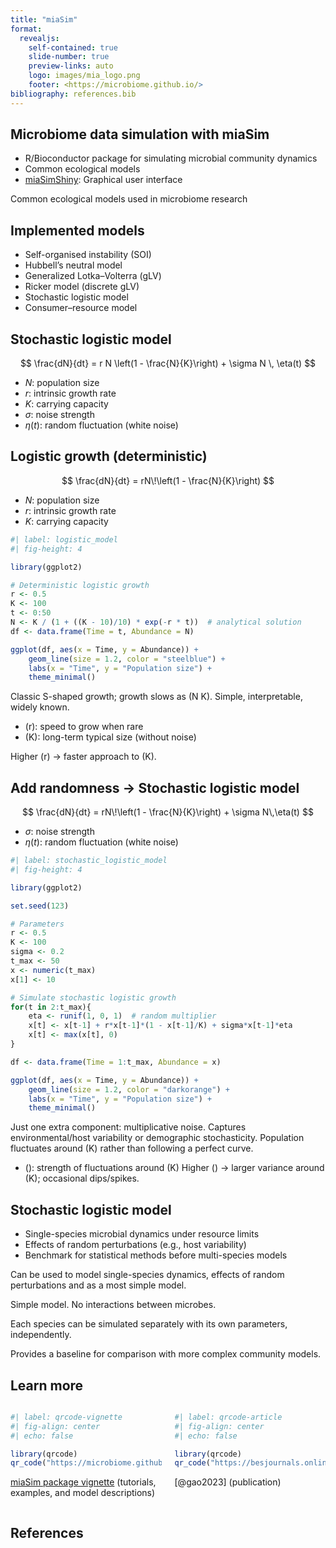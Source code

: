 ```yaml
---
title: "miaSim"
format:
  revealjs:
    self-contained: true
    slide-number: true
    preview-links: auto
    logo: images/mia_logo.png
    footer: <https://microbiome.github.io/>
bibliography: references.bib
---
```



## Microbiome data simulation with **miaSim**

- R/Bioconductor package for simulating microbial community dynamics
- Common ecological models
- [miaSimShiny](https://gaoyu.shinyapps.io/shiny_rep/): Graphical user interface

::: {.notes}

Common ecological models used in microbiome research

:::

## Implemented models

- Self-organised instability (SOI)
- Hubbell’s neutral model
- Generalized Lotka–Volterra (gLV)
- Ricker model (discrete gLV)
- Stochastic logistic model
- Consumer–resource model

::: {.notes}

:::

## Stochastic logistic model

$$
\frac{dN}{dt} = r N \left(1 - \frac{N}{K}\right) + \sigma N \, \eta(t)
$$

- $N$: population size  
- $r$: intrinsic growth rate  
- $K$: carrying capacity  
- $\sigma$: noise strength  
- $\eta(t)$: random fluctuation (white noise)

::: {.notes}

:::

## Logistic growth (deterministic) {.smaller}

::: rows
::: {.row heigth="50%"}
$$
\frac{dN}{dt} = rN\!\left(1 - \frac{N}{K}\right)
$$

- $N$: population size
- $r$: intrinsic growth rate
- $K$: carrying capacity

:::

::: {.row heigth="50%"}

```r
#| label: logistic_model
#| fig-height: 4

library(ggplot2)

# Deterministic logistic growth
r <- 0.5
K <- 100
t <- 0:50
N <- K / (1 + ((K - 10)/10) * exp(-r * t))  # analytical solution
df <- data.frame(Time = t, Abundance = N)

ggplot(df, aes(x = Time, y = Abundance)) +
    geom_line(size = 1.2, color = "steelblue") +
    labs(x = "Time", y = "Population size") +
    theme_minimal()
```

:::
:::

::: {.notes}
Classic S-shaped growth; growth slows as \(N \to K\).
Simple, interpretable, widely known.

- \(r\): speed to grow when rare  
- \(K\): long-term typical size (without noise)

Higher \(r\) → faster approach to \(K\).
:::


## Add randomness → Stochastic logistic model {.smaller}

::: rows
::: {.row heigth="50%"}
$$
\frac{dN}{dt} = rN\!\left(1 - \frac{N}{K}\right) + \sigma N\,\eta(t)
$$

- $\sigma$: noise strength
- $\eta(t)$: random fluctuation (white noise)

:::

::: {.row heigth="50%"}

```r
#| label: stochastic_logistic_model
#| fig-height: 4

library(ggplot2)

set.seed(123)

# Parameters
r <- 0.5
K <- 100
sigma <- 0.2
t_max <- 50
x <- numeric(t_max)
x[1] <- 10

# Simulate stochastic logistic growth
for(t in 2:t_max){
    eta <- runif(1, 0, 1)  # random multiplier
    x[t] <- x[t-1] + r*x[t-1]*(1 - x[t-1]/K) + sigma*x[t-1]*eta
    x[t] <- max(x[t], 0)
}

df <- data.frame(Time = 1:t_max, Abundance = x)

ggplot(df, aes(x = Time, y = Abundance)) +
    geom_line(size = 1.2, color = "darkorange") +
    labs(x = "Time", y = "Population size") +
    theme_minimal()
```

:::
:::

::: {.notes}
Just one extra component: multiplicative noise.
Captures environmental/host variability or demographic stochasticity.
Population fluctuates around \(K\) rather than following a perfect curve.

- \(\sigma\): strength of fluctuations around \(K\)
Higher \(\sigma\) → larger variance around \(K\); occasional dips/spikes.
:::

## Stochastic logistic model

- Single-species microbial dynamics under resource limits
- Effects of random perturbations (e.g., host variability)
- Benchmark for statistical methods before multi-species models

::: {.notes}

Can be used to model single-species dynamics, effects of random perturbations and as a most simple model.

Simple model. No interactions between microbes.

Each species can be simulated separately with its own parameters, independently.

Provides a baseline for comparison with more complex community models.
:::

## Learn more

::: {.columns}

::: {.column width="50%"}
```r
#| label: qrcode-vignette
#| fig-align: center
#| echo: false

library(qrcode)
qr_code("https://microbiome.github.io/miaSim/articles/miaSim.html") |> plot()
```

[miaSim package vignette](https://microbiome.github.io/miaSim/articles/miaSim.html) (tutorials, examples, and model descriptions)

:::

::: {.column width="50%"}

```r
#| label: qrcode-article
#| fig-align: center
#| echo: false

library(qrcode)
qr_code("https://besjournals.onlinelibrary.wiley.com/doi/10.1111/2041-210X.14129") |> plot()
```

[@gao2023] (publication)

:::

:::

::: {.notes}

:::

## References
